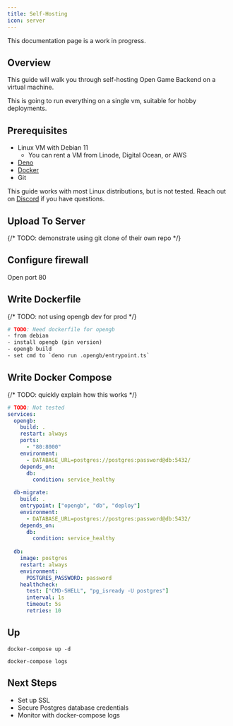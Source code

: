 ```yaml
---
title: Self-Hosting
icon: server
---
```


<Note>This documentation page is a work in progress.</Note>

## Overview

This guide will walk you through self-hosting Open Game Backend on a virtual machine.

This is going to run everything on a single vm, suitable for hobby deployments.

## Prerequisites

- Linux VM with Debian 11
    - You can rent a VM from Linode, Digital Ocean, or AWS
- [Deno](https://docs.deno.com/runtime/manual/getting_started/installation)
- [Docker](https://docs.docker.com/get-docker/)
- Git

<Info>This guide works with most Linux distributions, but is not tested. Reach out on [Discord](https://rivet.gg/discord) if you have questions.</Info>

## Upload To Server

{/* TODO: demonstrate using git clone of their own repo */}

## Configure firewall

Open port 80

## Write Dockerfile

{/* TODO: not using opengb dev for prod */}

```dockerfile
# TODO: Need dockerfile for opengb
- from debian
- install opengb (pin version)
- opengb build
- set cmd to `deno run .opengb/entrypoint.ts`
```

## Write Docker Compose

{/* TODO: quickly explain how this works */}

```yaml docker-compose.yaml
# TODO: Not tested
services:
  opengb:
    build: .
    restart: always
    ports:
      - "80:8000"
    environment:
      - DATABASE_URL=postgres://postgres:password@db:5432/
    depends_on:
      db:
        condition: service_healthy

  db-migrate:
    build: .
    entrypoint: ["opengb", "db", "deploy"]
    environment:
      - DATABASE_URL=postgres://postgres:password@db:5432/
    depends_on:
      db:
        condition: service_healthy
 
  db:
    image: postgres
    restart: always
    environment:
      POSTGRES_PASSWORD: password
    healthcheck:
      test: ["CMD-SHELL", "pg_isready -U postgres"]
      interval: 1s
      timeout: 5s
      retries: 10
```

## Up

```
docker-compose up -d
```

```
docker-compose logs
```

## Next Steps

- Set up SSL
- Secure Postgres database credentials
- Monitor with docker-compose logs
